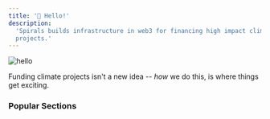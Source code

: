 ```yaml
---
title: '👋 Hello!'
description:
  'Spirals builds infrastructure in web3 for financing high impact climate
  projects.'
---
```


![hello](/images/hello-banner.png)

Funding climate projects isn't a new idea -- _how_ we do this, is where things
get exciting.

<Card
  title="Spirals: What, Why, How?"
  icon="galaxy"
  iconType="duotone"
  href="/welcome/spirals-what-why-how"
/>

### Popular Sections

<CardGroup>
  <Card
    title="Maximizing Climate Impact"
    icon="cactus"
    iconType="duotone"
    color="#62700C"
    href="/climate-impact/maximizing-climate-impact"
  />
  <Card
    title="Project Review Process"
    icon="scale-balanced"
    iconType="duotone"
    color="red"
    href="/climate-impact/project-review-process"
  />
  <Card
    title="Climate Council"
    icon="building-columns"
    iconType="duotone"
    color="#BC9A71"
    href="/climate-impact/climate-council"
  />
  <Card
    title="Introduction"
    icon="sack-dollar"
    iconType="duotone"
    color="orange"
    href="/green-tokens/introduction"
  />
  <Card
    title="Supported Tokens"
    icon="money-bills"
    iconType="duotone"
    color="#74DB8A"
    href="/green-tokens/supported-tokens"
  />
</CardGroup>
